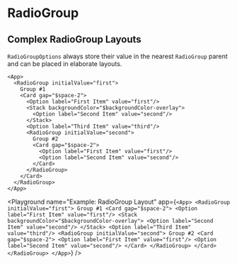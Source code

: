 
# RadioGroup

## Complex RadioGroup Layouts

`RadioGroupOptions` always store their value in the nearest `RadioGroup` parent and can be placed in elaborate layouts.

```xmlui copy
<App>
  <RadioGroup initialValue="first">
    Group #1
    <Card gap="$space-2">
      <Option label="First Item" value="first"/>
      <Stack backgroundColor="$backgroundColor-overlay">
        <Option label="Second Item" value="second"/>
      </Stack>
      <Option label="Third Item" value="third"/>
      <RadioGroup initialValue="second">
        Group #2
        <Card gap="$space-2">
          <Option label="First Item" value="first"/>
          <Option label="Second Item" value="second"/>
        </Card>
      </RadioGroup>
    </Card>
  </RadioGroup>
</App>
```

<Playground
  name="Example: RadioGroup Layout"
  app={`
    <App>
      <RadioGroup initialValue="first">
        Group #1
        <Card gap="$space-2">
          <Option label="First Item" value="first"/>
          <Stack backgroundColor="$backgroundColor-overlay">
            <Option label="Second Item" value="second"/>
          </Stack>
          <Option label="Third Item" value="third"/>
          <RadioGroup initialValue="second">
            Group #2
            <Card gap="$space-2">
              <Option label="First Item" value="first"/>
              <Option label="Second Item" value="second"/>
            </Card>
          </RadioGroup>
        </Card>
      </RadioGroup>
    </App>
  `}
/>
